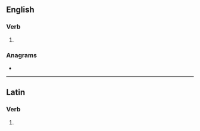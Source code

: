 ==English==

===Verb===
{{head|en|verb form}}

# {{en-third-person singular of|madefy}}

===Anagrams===
* {{anagrams|en|a=adeefims|semideaf}}

----

==Latin==

===Verb===
{{la-verb-form|madefīēs}}

# {{inflection of|madefaciō||2|s|futr|pasv|indc|lang=la}}